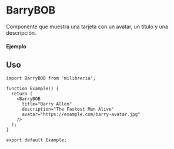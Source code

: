 
<Meta of={BarryBOB} title="BarryBOB" />

# BarryBOB

Componente que muestra una tarjeta con un avatar, un título y una descripción.

#### Ejemplo

<Canvas of={BarryBOB.Primary} />

## Uso

```tsx
import BarryBOB from 'milibreria';

function Example() {
  return (
    <BarryBOB
      title="Barry Allen"
      description="The Fastest Man Alive"
      avatar="https://example.com/barry-avatar.jpg"
    />
  );
}

export default Example;
